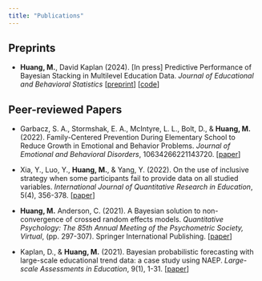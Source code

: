```yaml
---
title: "Publications"
---
```


## Preprints

-   **Huang, M.**, David Kaplan (2024). \[In press\] Predictive Performance of Bayesian Stacking in Multilevel Education Data. *Journal of Educational and Behavioral Statistics* \[[preprint](https://psyarxiv.com/e9m6x/)\] \[[code](https://github.com/mhuang233/BayesStacking_education_2024)\]

## Peer-reviewed Papers

-   Garbacz, S. A., Stormshak, E. A., McIntyre, L. L., Bolt, D., & **Huang, M.** (2022). Family-Centered Prevention During Elementary School to Reduce Growth in Emotional and Behavior Problems. *Journal of Emotional and Behavioral Disorders*, 10634266221143720. \[[paper](https://journals-sagepub-com.ezproxy.library.wisc.edu/doi/full/10.1177/10634266221143720?casa_token=ywulmi8gvkkAAAAA%3AVBQd0M87g0LfgcT_1qgMCjGYPyzTS2ADkBVANXebAWV_tmbsJWXQWiDxQLcTi4uAMgVGWXFciUc)\]

-   Xia, Y., Luo, Y., **Huang, M.**, & Yang, Y. (2022). On the use of inclusive strategy when some participants fail to provide data on all studied variables. *International Journal of Quantitative Research in Education*, 5(4), 356-378. \[[paper](https://www.inderscienceonline.com/doi/abs/10.1504/IJQRE.2022.129794)\]

-   **Huang, M.** Anderson, C. (2021). A Bayesian solution to non-convergence of crossed random effects models. *Quantitative Psychology: The 85th Annual Meeting of the Psychometric Society, Virtual*, (pp. 297-307). Springer International Publishing. \[[paper](https://link.springer.com/chapter/10.1007/978-3-030-74772-5_27)\]

-   Kaplan, D., & **Huang, M.** (2021). Bayesian probabilistic forecasting with large-scale educational trend data: a case study using NAEP. *Large-scale Assessments in Education*, 9(1), 1-31. \[[paper](https://largescaleassessmentsineducation.springeropen.com/articles/10.1186/s40536-021-00108-2)\]
